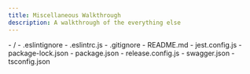 ```yaml
---
title: Miscellaneous Walkthrough
description: A walkthrough of the everything else
---
```



<FileTree>
- /
  - .eslintignore
  - .eslintrc.js
  - .gitignore
  - README.md
  - jest.config.js
  - package-lock.json
  - package.json
  - release.config.js
  - swagger.json
  - tsconfig.json
</FileTree>